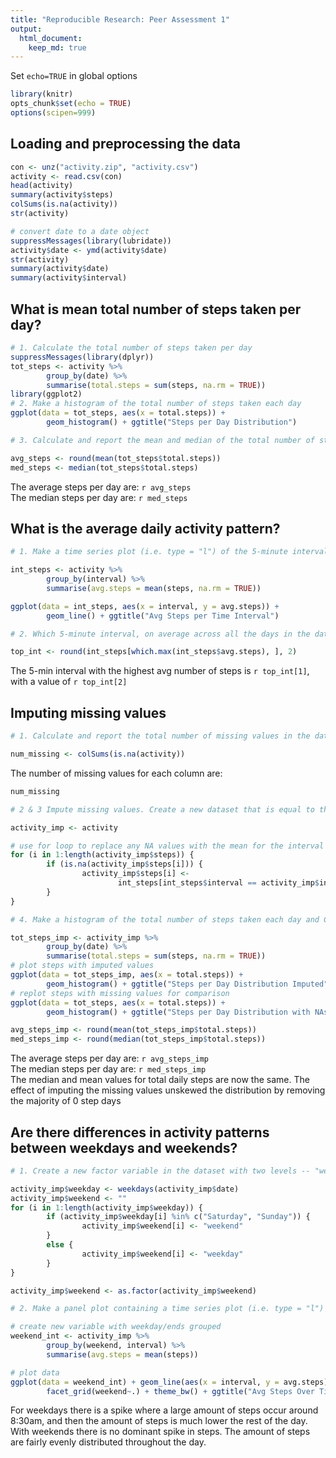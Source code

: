```yaml
---
title: "Reproducible Research: Peer Assessment 1"
output: 
  html_document:
    keep_md: true
---
```


Set `echo=TRUE` in global options

```r
library(knitr)
opts_chunk$set(echo = TRUE)
options(scipen=999)
```


## Loading and preprocessing the data

```r
con <- unz("activity.zip", "activity.csv")
activity <- read.csv(con)
head(activity)
summary(activity$steps)
colSums(is.na(activity))
str(activity)

# convert date to a date object
suppressMessages(library(lubridate))
activity$date <- ymd(activity$date)
str(activity)
summary(activity$date)
summary(activity$interval)
```


## What is mean total number of steps taken per day?

```r
# 1. Calculate the total number of steps taken per day
suppressMessages(library(dplyr))
tot_steps <- activity %>% 
        group_by(date) %>% 
        summarise(total.steps = sum(steps, na.rm = TRUE))
library(ggplot2)
# 2. Make a histogram of the total number of steps taken each day
ggplot(data = tot_steps, aes(x = total.steps)) + 
        geom_histogram() + ggtitle("Steps per Day Distribution")

# 3. Calculate and report the mean and median of the total number of steps taken per day

avg_steps <- round(mean(tot_steps$total.steps))
med_steps <- median(tot_steps$total.steps)
```
The average steps per day are: `r avg_steps`  
The median steps per day are: `r med_steps`

## What is the average daily activity pattern?

```r
# 1. Make a time series plot (i.e. type = "l") of the 5-minute interval (x-axis) and the average number of steps taken, averaged across all days (y-axis)

int_steps <- activity %>% 
        group_by(interval) %>% 
        summarise(avg.steps = mean(steps, na.rm = TRUE))

ggplot(data = int_steps, aes(x = interval, y = avg.steps)) + 
        geom_line() + ggtitle("Avg Steps per Time Interval")

# 2. Which 5-minute interval, on average across all the days in the dataset, contains the maximum number of steps?

top_int <- round(int_steps[which.max(int_steps$avg.steps), ], 2)
```
The 5-min interval with the highest avg number of steps is `r top_int[1]`, with a value of `r top_int[2]`

## Imputing missing values

```r
# 1. Calculate and report the total number of missing values in the dataset (i.e. the total number of rows with NAs)

num_missing <- colSums(is.na(activity))

```
The number of missing values for each column are: 
```r
num_missing
```

```r
# 2 & 3 Impute missing values. Create a new dataset that is equal to the original dataset but with the missing data filled in

activity_imp <- activity

# use for loop to replace any NA values with the mean for the interval
for (i in 1:length(activity_imp$steps)) {
        if (is.na(activity_imp$steps[i])) {
                activity_imp$steps[i] <- 
                        int_steps[int_steps$interval == activity_imp$interval[i], 2]                          %>% as.numeric()
        }
}

# 4. Make a histogram of the total number of steps taken each day and Calculate and report the mean and median total number of steps taken per day. Do these values differ from the estimates from the first part of the assignment? What is the impact of imputing missing data on the estimates of the total daily number of steps?

tot_steps_imp <- activity_imp %>% 
        group_by(date) %>% 
        summarise(total.steps = sum(steps, na.rm = TRUE))
# plot steps with imputed values
ggplot(data = tot_steps_imp, aes(x = total.steps)) + 
        geom_histogram() + ggtitle("Steps per Day Distribution Imputed")
# replot steps with missing values for comparison
ggplot(data = tot_steps, aes(x = total.steps)) + 
        geom_histogram() + ggtitle("Steps per Day Distribution with NAs")

avg_steps_imp <- round(mean(tot_steps_imp$total.steps))
med_steps_imp <- round(median(tot_steps_imp$total.steps))
```
The average steps per day are: `r avg_steps_imp`  
The median steps per day are: `r med_steps_imp`  
The median and mean values for total daily steps are now the same. The effect of imputing the missing values unskewed the distribution by removing the majority of 0 step days


## Are there differences in activity patterns between weekdays and weekends?

```r
# 1. Create a new factor variable in the dataset with two levels -- "weekday" and "weekend" indicating whether a given date is a weekday or weekend day.

activity_imp$weekday <- weekdays(activity_imp$date)
activity_imp$weekend <- ""
for (i in 1:length(activity_imp$weekday)) {
        if (activity_imp$weekday[i] %in% c("Saturday", "Sunday")) {
                activity_imp$weekend[i] <- "weekend"
        }
        else {
                activity_imp$weekend[i] <- "weekday"
        }
}

activity_imp$weekend <- as.factor(activity_imp$weekend)

# 2. Make a panel plot containing a time series plot (i.e. type = "l") of the 5-minute interval (x-axis) and the average number of steps taken, averaged across all weekday days or weekend days (y-axis).

# create new variable with weekday/ends grouped
weekend_int <- activity_imp %>% 
        group_by(weekend, interval) %>% 
        summarise(avg.steps = mean(steps))

# plot data
ggplot(data = weekend_int) + geom_line(aes(x = interval, y = avg.steps)) +
        facet_grid(weekend~.) + theme_bw() + ggtitle("Avg Steps Over Time Weekend Comparison")
```


For weekdays there is a spike where a large amount of steps occur around 8:30am, and then the amount of steps is much lower the rest of the day.  
With weekends there is no dominant spike in steps. The amount of steps are fairly evenly distributed throughout the day.

